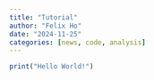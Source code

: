 ```yaml
---
title: "Tutorial"
author: "Felix Ho"
date: "2024-11-25"
categories: [news, code, analysis]
---
```


```r
print("Hello World!")
```

